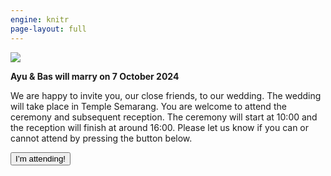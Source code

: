 ```yaml
---
engine: knitr
page-layout: full
---
```


::: {.justify}

![](./img/IMG_5104.JPEG)

[__Ayu & Bas will marry on 7 October 2024__]{.big-font}

[We are happy to invite you, our close friends, to our wedding. The wedding will take place in Temple Semarang. You are welcome to attend the ceremony and subsequent reception. The ceremony will start at 10:00 and the reception will finish at around 16:00. Please let us know if you can or cannot attend by pressing the button below.]{.big-para}

<button class="btn btn-lg btn-primary boxy" type="button">I'm attending!</button>

:::

